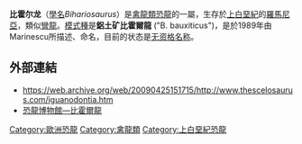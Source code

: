 '''比霍尔龙'''（[[學名|學名]]''Bihariosaurus''）是[[禽龍類|禽龍類]][[恐龍|恐龍]]的一屬，生存於[[白堊紀|上白堊紀]]的[[羅馬尼亞|羅馬尼亞]]，類似[[彎龍|彎龍]]。[[模式種|模式種]]是'''鋁土矿比霍爾龍''' ("B. bauxiticus")，是於1989年由Marinescu所描述、命名，目前的状态是[[无资格名称|无资格名称]]。

==外部連結==
* https://web.archive.org/web/20090425151715/http://www.thescelosaurus.com/iguanodontia.htm
* [https://web.archive.org/web/20071109034236/http://www.dinosaur.net.cn/museum/Bihariosaurus.htm 恐龍博物館—比霍爾龍]
{{Taxonbar|from=Q2709195}}

[[Category:歐洲恐龍|Category:歐洲恐龍]]
[[Category:禽龍類|Category:禽龍類]]
[[Category:上白堊紀恐龍|Category:上白堊紀恐龍]]


{{dinosaur-stub}}